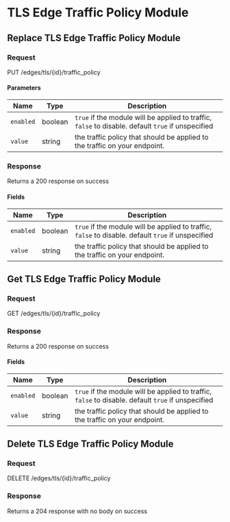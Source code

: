 

# TLS Edge Traffic Policy Module

## Replace TLS Edge Traffic Policy Module



### Request

PUT /edges/tls/\{id\}/traffic_policy

<TLSEdgeTrafficPolicyModuleReplaceRequest />

#### Parameters

| Name | Type | Description |
|---|---|---|
| `enabled` | boolean | `true` if the module will be applied to traffic, `false` to disable. default `true` if unspecified |
| `value` | string | the traffic policy that should be applied to the traffic on your endpoint. |

### Response

Returns a 200 response on success

<TLSEdgeTrafficPolicyModuleReplaceResponse />

#### Fields

| Name | Type | Description |
|---|---|---|
| `enabled` | boolean | `true` if the module will be applied to traffic, `false` to disable. default `true` if unspecified |
| `value` | string | the traffic policy that should be applied to the traffic on your endpoint. |


## Get TLS Edge Traffic Policy Module



### Request

GET /edges/tls/\{id\}/traffic_policy

<TLSEdgeTrafficPolicyModuleGetRequest />

### Response

Returns a 200 response on success

<TLSEdgeTrafficPolicyModuleGetResponse />

#### Fields

| Name | Type | Description |
|---|---|---|
| `enabled` | boolean | `true` if the module will be applied to traffic, `false` to disable. default `true` if unspecified |
| `value` | string | the traffic policy that should be applied to the traffic on your endpoint. |


## Delete TLS Edge Traffic Policy Module



### Request

DELETE /edges/tls/\{id\}/traffic_policy

<TLSEdgeTrafficPolicyModuleDeleteRequest />

### Response

Returns a 204 response with no body on success
